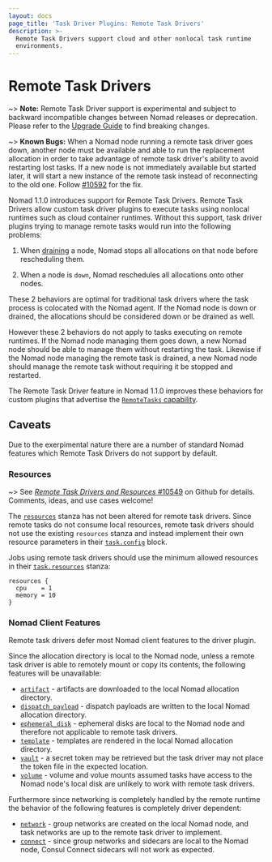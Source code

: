 ```yaml
---
layout: docs
page_title: 'Task Driver Plugins: Remote Task Drivers'
description: >-
  Remote Task Drivers support cloud and other nonlocal task runtime
  environments.
---
```


# Remote Task Drivers

~> **Note:** Remote Task Driver support is experimental and subject to backward
incompatible changes between Nomad releases or deprecation. Please refer to the
[Upgrade Guide][upgrade] to find breaking changes.

~> **Known Bugs:** When a Nomad node running a remote task driver goes down,
another node must be available and able to run the replacement allocation in
order to take advantage of remote task driver's ability to avoid restarting
lost tasks. If a new node is not immediately available but started later,
it will start a new instance of the remote task instead of reconnecting to the
old one. Follow [#10592][gh-10592] for the fix.

Nomad 1.1.0 introduces support for Remote Task Drivers. Remote Task Drivers
allow custom task driver plugins to execute tasks using nonlocal runtimes such
as cloud container runtimes. Without this support, task driver plugins trying
to manage remote tasks would run into the following problems:

1. When [draining][drain] a node, Nomad stops all allocations on that node
   before rescheduling them.

2. When a node is `down`, Nomad reschedules all allocations onto other nodes.

These 2 behaviors are optimal for traditional task drivers where the task
process is colocated with the Nomad agent. If the Nomad node is down or
drained, the allocations should be considered down or be drained as well.

However these 2 behaviors do not apply to tasks executing on remote runtimes.
If the Nomad node managing them goes down, a new Nomad node should be able to
manage them without restarting the task. Likewise if the Nomad node managing
the remote task is drained, a new Nomad node should manage the remote task
without requiring it be stopped and restarted.

The Remote Task Driver feature in Nomad 1.1.0 improves these behaviors for
custom plugins that advertise the [`RemoteTasks` capability][remote-cap].

## Caveats

Due to the exerpimental nature there are a number of standard Nomad features
which Remote Task Drivers do not support by default.

### Resources

~> See [*Remote Task Drivers and Resources* #10549][gh-10549] on Github for
details.  Comments, ideas, and use cases welcome!

The [`resources`][resources] stanza has not been altered for remote task
drivers. Since remote tasks do not consume local resources, remote task drivers
should not use the existing `resources` stanza and instead implement their own
resource parameters in their [`task.config`][task-config] block.

Jobs using remote task drivers should use the minimum allowed resources in
their [`task.resources`][resources] stanza:

```hcl
resources {
  cpu    = 1
  memory = 10
}
```

### Nomad Client Features

Remote task drivers defer most Nomad client features to the driver plugin.

Since the allocation directory is local to the Nomad node, unless a remote task
driver is able to remotely mount or copy its contents, the following features
will be unavailable:

- [`artifact`][artifact] - artifacts are downloaded to the local Nomad
  allocation directory.
- [`dispatch_payload`][dispatch-payload] - dispatch payloads are written to the
  local Nomad allocation directory.
- [`ephemeral_disk`][ephemeral-disk] - ephemeral disks are local to the Nomad
  node and therefore not applicable to remote task drivers.
- [`template`][template] - templates are rendered in the local Nomad allocation
  directory.
- [`vault`][vault] - a secret token may be retrieved but the task driver may
  not place the token file in the expected location.
- [`volume`][volume] - volume and volue mounts assumed tasks have access to the
  Nomad node's local disk are unlikely to work with remote task drivers.

Furthermore since networking is completely handled by the remote runtime the
behavior of the following features is completely driver dependent:

- [`network`][network] - group networks are created on the local Nomad node,
  and task networks are up to the remote task driver to implement.
- [`connect`][connect] - since group networks and sidecars are local to the
  Nomad node, Consul Connect sidecars will not work as expected.

[artifact]: /nomad/docs/job-specification/artifact
[connect]: /nomad/docs/job-specification/connect
[dispatch-payload]: /nomad/docs/job-specification/dispatch_payload
[drain]: /nomad/docs/commands/node/drain
[ephemeral-disk]: /nomad/docs/job-specification/ephemeral_disk
[gh-10549]: https://github.com/hashicorp/nomad/issues/10549
[gh-10592]: https://github.com/hashicorp/nomad/issues/10592
[network]: /nomad/docs/job-specification/network
[remote-cap]: /nomad/docs/concepts/plugins/task-drivers#capabilities-capabilities-error
[resources]: /nomad/docs/job-specification/resources
[task-config]: /nomad/docs/job-specification/task#config
[template]: /nomad/docs/job-specification/template
[upgrade]: /nomad/docs/upgrade/upgrade-specific
[vault]: /nomad/docs/job-specification/vault
[volume]: /nomad/docs/job-specification/volume
